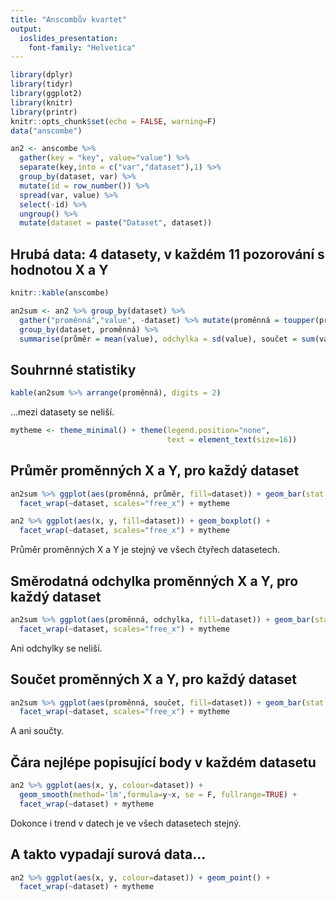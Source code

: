 ```yaml
---
title: "Anscombův kvartet"
output:
  ioslides_presentation:
    font-family: "Helvetica"
---
```


```r
library(dplyr)
library(tidyr)
library(ggplot2)
library(knitr)
library(printr)
knitr::opts_chunk$set(echo = FALSE, warning=F)
data("anscombe")
```

```r
an2 <- anscombe %>% 
  gather(key = "key", value="value") %>% 
  separate(key,into = c("var","dataset"),1) %>%
  group_by(dataset, var) %>% 
  mutate(id = row_number()) %>% 
  spread(var, value) %>% 
  select(-id) %>% 
  ungroup() %>% 
  mutate(dataset = paste("Dataset", dataset))
```

## Hrubá data: 4 datasety, v každém 11 pozorování s hodnotou X a Y

```r
knitr::kable(anscombe)
```

```r
an2sum <- an2 %>% group_by(dataset) %>%
  gather("proměnná","value", -dataset) %>% mutate(proměnná = toupper(proměnná)) %>% 
  group_by(dataset, proměnná) %>%
  summarise(průměr = mean(value), odchylka = sd(value), součet = sum(value)) 
```

## Souhrnné statistiky

```r
kable(an2sum %>% arrange(proměnná), digits = 2)
```

...mezi datasety se neliší.



```r
mytheme <- theme_minimal() + theme(legend.position="none",
                                   text = element_text(size=16))
```

## Průměr proměnných X a Y, pro každý dataset

```r
  
an2sum %>% ggplot(aes(proměnná, průměr, fill=dataset)) + geom_bar(stat = "identity") +
  facet_wrap(~dataset, scales="free_x") + mytheme
```
```r
  
an2 %>% ggplot(aes(x, y, fill=dataset)) + geom_boxplot() +
  facet_wrap(~dataset, scales="free_x") + mytheme
```

Průměr proměnných X a Y je stejný ve všech čtyřech datasetech.



## Směrodatná odchylka proměnných X a Y, pro každý dataset

```r
an2sum %>% ggplot(aes(proměnná, odchylka, fill=dataset)) + geom_bar(stat = "identity") +
  facet_wrap(~dataset, scales="free_x") + mytheme
```

Ani odchylky se neliší.



## Součet proměnných X a Y, pro každý dataset

```r
an2sum %>% ggplot(aes(proměnná, součet, fill=dataset)) + geom_bar(stat = "identity") +
  facet_wrap(~dataset, scales="free_x") + mytheme
```

A ani součty.



## Čára nejlépe popisující body v každém datasetu

```r
an2 %>% ggplot(aes(x, y, colour=dataset)) +
  geom_smooth(method='lm',formula=y~x, se = F, fullrange=TRUE) +
  facet_wrap(~dataset) + mytheme
```

Dokonce i trend v datech je ve všech datasetech stejný.



## A takto vypadají surová data...

```r
an2 %>% ggplot(aes(x, y, colour=dataset)) + geom_point() +
  facet_wrap(~dataset) + mytheme
```

